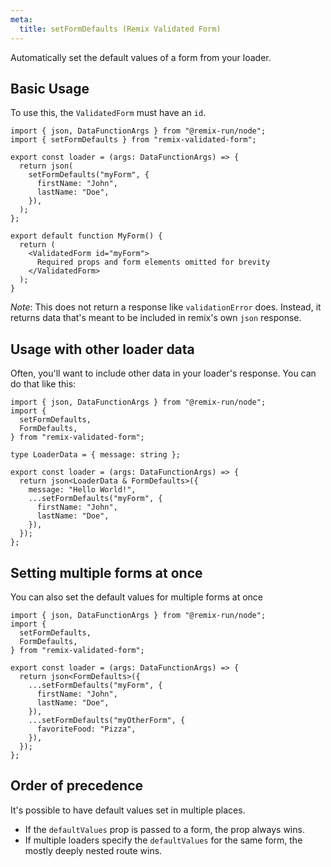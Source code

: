 ```yaml
---
meta:
  title: setFormDefaults (Remix Validated Form)
---
```



<PropHeader
  variant="h1"
  prop="setFormDefaults"
  type="(formId: string, defaultValues: any) => FormDefaults"
/>

Automatically set the default values of a form from your loader.

## Basic Usage

To use this, the `ValidatedForm` must have an `id`.

```tsx
import { json, DataFunctionArgs } from "@remix-run/node";
import { setFormDefaults } from "remix-validated-form";

export const loader = (args: DataFunctionArgs) => {
  return json(
    setFormDefaults("myForm", {
      firstName: "John",
      lastName: "Doe",
    }),
  );
};

export default function MyForm() {
  return (
    <ValidatedForm id="myForm">
      Required props and form elements omitted for brevity
    </ValidatedForm>
  );
}
```

_Note_: This does not return a response like `validationError` does.
Instead, it returns data that's meant to be included in remix's own `json` response.

## Usage with other loader data

Often, you'll want to include other data in your loader's response.
You can do that like this:

```tsx
import { json, DataFunctionArgs } from "@remix-run/node";
import {
  setFormDefaults,
  FormDefaults,
} from "remix-validated-form";

type LoaderData = { message: string };

export const loader = (args: DataFunctionArgs) => {
  return json<LoaderData & FormDefaults>({
    message: "Hello World!",
    ...setFormDefaults("myForm", {
      firstName: "John",
      lastName: "Doe",
    }),
  });
};
```

## Setting multiple forms at once

You can also set the default values for multiple forms at once

```tsx
import { json, DataFunctionArgs } from "@remix-run/node";
import {
  setFormDefaults,
  FormDefaults,
} from "remix-validated-form";

export const loader = (args: DataFunctionArgs) => {
  return json<FormDefaults>({
    ...setFormDefaults("myForm", {
      firstName: "John",
      lastName: "Doe",
    }),
    ...setFormDefaults("myOtherForm", {
      favoriteFood: "Pizza",
    }),
  });
};
```

## Order of precedence

It's possible to have default values set in multiple places.

- If the `defaultValues` prop is passed to a form, the prop always wins.
- If multiple loaders specify the `defaultValues` for the same form, the mostly deeply nested route wins.
